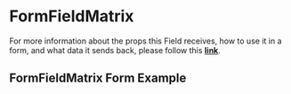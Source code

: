 
<Meta title='FormFields/FormFieldMatrix/Readme' />

# FormFieldMatrix

For more information about the props this Field receives, how to use it in a form, and what data it sends back, please follow this [**link**](https://simpleviewinc.github.io/sv-mosaic/master/?path=/docs/components-form-readme--page#formfieldadvancedselection).


## FormFieldMatrix Form Example

<Preview withSource='none'>
  <stories.FormVariant />
</Preview>
